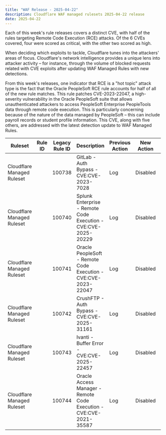 ```yaml
---
title: "WAF Release - 2025-04-22"
description: Cloudflare WAF managed rulesets 2025-04-22 release
date: 2025-04-22
---
```



Each of this week's rule releases covers a distinct CVE, with half of the rules targeting Remote Code Execution (RCE) attacks. Of the 6 CVEs covered, four were scored as critical, with the other two scored as high.

When deciding which exploits to tackle, Cloudflare tunes into the attackers' areas of focus. Cloudflare's network intelligence provides a unique lens into attacker activity – for instance, through the volume of blocked requests related with CVE exploits after updating WAF Managed Rules with new detections.

From this week's releases, one indicator that RCE is a "hot topic" attack type is the fact that the Oracle PeopleSoft RCE rule accounts for half of all of the new rule matches. This rule patches CVE-2023-22047, a high-severity vulnerability in the Oracle PeopleSoft suite that allows unauthenticated attackers to access PeopleSoft Enterprise PeopleTools data through remote code execution. This is particularly concerning because of the nature of the data managed by PeopleSoft – this can include payroll records or student profile information. This CVE, along with five others, are addressed with the latest detection update to WAF Managed Rules.

<table style="width: 100%">
	<thead>
		<tr>
			<th>Ruleset</th>
			<th>Rule ID</th>
			<th>Legacy Rule ID</th>
			<th>Description</th>
			<th>Previous Action</th>
			<th>New Action</th>
			<th>Comments</th>
		</tr>
	</thead>
	<tbody>
		<tr>
			<td>Cloudflare Managed Ruleset</td>
			<td>
				<RuleID id="faa032d9825e4844a1188f3ba5be3327" />
			</td>
			<td>100738</td>
			<td>GitLab - Auth Bypass - CVE:CVE-2023-7028</td>
			<td>Log</td>
			<td>Disabled</td>
			<td>This is a New Detection</td>
		</tr>
		<tr>
			<td>Cloudflare Managed Ruleset</td>
			<td>
				<RuleID id="2e96b6d5cdd94f7782b90e266c9531fa" />
			</td>
			<td>100740</td>
			<td>Splunk Enterprise - Remote Code Execution - CVE:CVE-2025-20229</td>
			<td>Log</td>
			<td>Disabled</td>
			<td>This is a New Detection</td>
		</tr>
		<tr>
			<td>Cloudflare Managed Ruleset</td>
			<td>
				<RuleID id="5c9c095bc1e5411195edb893f40bbc2b" />
			</td>
			<td>100741</td>
			<td>Oracle PeopleSoft - Remote Code Execution - CVE:CVE-2023-22047</td>
			<td>Log</td>
			<td>Disabled</td>
			<td>This is a New Detection</td>
		</tr>
		<tr>
			<td>Cloudflare Managed Ruleset</td>
			<td>
				<RuleID id="1d7a3932296c42fd827055335462167c" />
			</td>
			<td>100742</td>
			<td>CrushFTP - Auth Bypass - CVE:CVE-2025-31161</td>
			<td>Log</td>
			<td>Disabled</td>
			<td>This is a New Detection</td>
		</tr>
		<tr>
			<td>Cloudflare Managed Ruleset</td>
			<td>
				<RuleID id="5eb7ed601e6844828b9bdb05caa7b208" />
			</td>
			<td>100743</td>
			<td>Ivanti - Buffer Error - CVE:CVE-2025-22457</td>
			<td>Log</td>
			<td>Disabled</td>
			<td>This is a New Detection</td>
		</tr>
		<tr>
			<td>Cloudflare Managed Ruleset</td>
			<td>
				<RuleID id="410317f1e32b41859fa3214dd52139a8" />
			</td>
			<td>100744</td>
			<td>
				Oracle Access Manager - Remote Code Execution - CVE:CVE-2021-35587
			</td>
			<td>Log</td>
			<td>Disabled</td>
			<td>This is a New Detection</td>
		</tr>
	</tbody>
</table>
